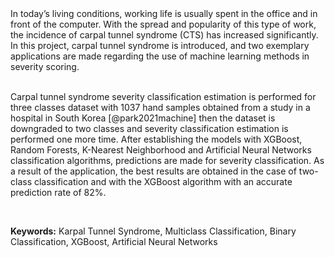 In today's living conditions, working life is usually spent in the office and in front of the computer. With the spread and popularity of this type of work, the incidence of carpal tunnel syndrome (CTS) has increased significantly. In this project, carpal tunnel syndrome is introduced, and two exemplary applications are made regarding the use of machine learning methods in severity scoring.  
\  
\par
Carpal tunnel syndrome severity classification estimation is performed for three classes dataset with 1037 hand samples obtained from a study in a hospital in South Korea [@park2021machine] then the dataset is downgraded to two classes and severity classification estimation is performed one more time. After establishing the models with XGBoost, Random Forests, K-Nearest Neighborhood and Artificial Neural Networks classification algorithms, predictions are made for severity classification. As a result of the application, the best results are obtained in the case of two-class classification and with the XGBoost algorithm with an accurate prediction rate of 82%.  

\  

**Keywords:** Karpal Tunnel Syndrome, Multiclass Classification, Binary Classification, XGBoost, Artificial Neural Networks 